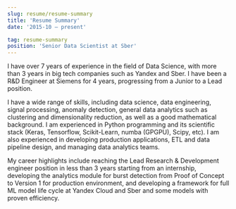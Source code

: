 ```yaml
---
slug: resume/resume-summary
title: 'Resume Summary'
date: '2015-10 – present'

tag: resume-summary
position: 'Senior Data Scientist at Sber'
---
```

I have over 7 years of experience in the field of Data Science, with more than 3 years in big tech companies such as Yandex and Sber. I have been a R&D Engineer at Siemens for 4 years, progressing from a Junior to a Lead position.

I have a wide range of skills, including data science, data engineering, signal processing, anomaly detection, general data analytics such as clustering and dimensionality reduction, as well as a good mathematical background. I am experienced in Python programming and its scientific stack (Keras, Tensorflow, Scikit-Learn, numba (GPGPU), Scipy, etc). I am also experienced in developing production applications, ETL and data pipeline design, and managing data analytics teams.

My career highlights include reaching the Lead Research & Development engineer position in less than 3 years starting from an internship, developing the analytics module for burst detection from Proof of Concept to Version 1 for production environment, and developing a framework for full ML model life cycle at Yandex Cloud and Sber and some models with proven efficiency.